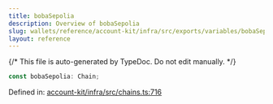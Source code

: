 ```yaml
---
title: bobaSepolia
description: Overview of bobaSepolia
slug: wallets/reference/account-kit/infra/src/exports/variables/bobaSepolia
layout: reference
---
```


{/* This file is auto-generated by TypeDoc. Do not edit manually. */}

```ts
const bobaSepolia: Chain;
```

Defined in: [account-kit/infra/src/chains.ts:716](https://github.com/alchemyplatform/aa-sdk/blob/9df5be8c23af4e472bcb503c17766b16da0ad87d/account-kit/infra/src/chains.ts#L716)
